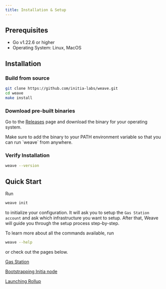 ```yaml
---
title: Installation & Setup
---
```


## Prerequisites
- Go v1.22.6 or higher
- Operating System: Linux, MacOS

## Installation

### Build from source
```bash
git clone https://github.com/initia-labs/weave.git
cd weave
make install
```

### Download pre-built binaries
Go to the [Releases](https://github.com/initia-labs/weave-binaries/releases) page and download the binary for your operating system.

<Warning>
Make sure to add the binary to your PATH environment variable so that you can run `weave` from anywhere.
</Warning>

### Verify Installation
```bash
weave --version
```

## Quick Start
Run
```bash
weave init
```
to initialize your configuration. It will ask you to setup the `Gas Station account` and ask which infrastructure you want to setup.
After that, Weave will guide you through the setup process step-by-step. 

To learn more about all the commands available, run
```bash
weave --help
```
or check out the pages below.

[Gas Station](/developers/developer-guides/tools/clis/weave-cli/gas-station)

[Bootstrapping Initia node](/developers/developer-guides/tools/clis/weave-cli/initia-node)

[Launching Rollup](/developers/developer-guides/tools/clis/weave-cli/rollup)




